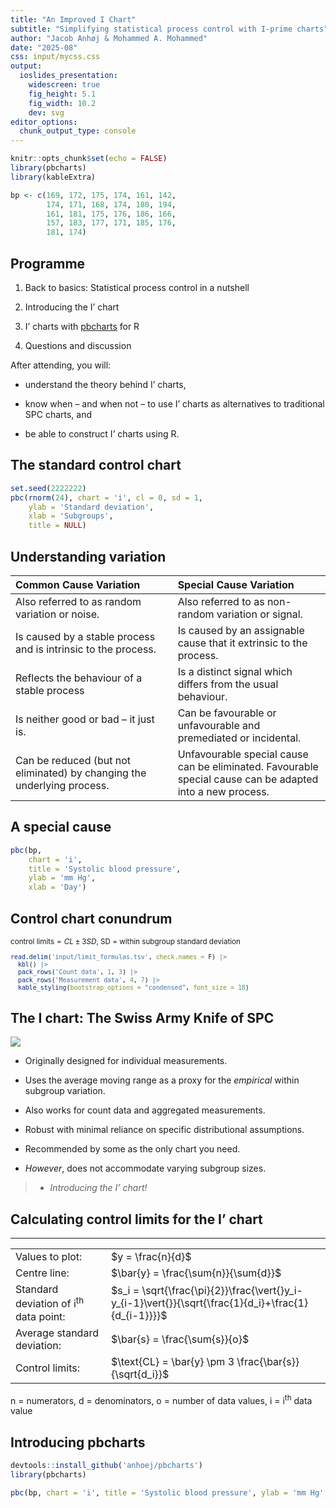 ```yaml
---
title: "An Improved I Chart"
subtitle: "Simplifying statistical process control with I-prime charts"
author: "Jacob Anhøj & Mohammed A. Mohammed"
date: "2025-08"
css: input/mycss.css
output: 
  ioslides_presentation:
    widescreen: true
    fig_height: 5.1
    fig_width: 10.2
    dev: svg
editor_options: 
  chunk_output_type: console
---
```


```r
knitr::opts_chunk$set(echo = FALSE)
library(pbcharts)
library(kableExtra)

bp <- c(169, 172, 175, 174, 161, 142,
        174, 171, 168, 174, 180, 194,
        161, 181, 175, 176, 186, 166,
        157, 183, 177, 171, 185, 176,
        181, 174)
```

## Programme

1. Back to basics: Statistical process control in a nutshell

1. Introducing the I' chart

1. I' charts with [pbcharts](https://github.com/anhoej/pbcharts) for R

1. Questions and discussion

After attending, you will:

* understand the theory behind I' charts,

* know when – and when not – to use I' charts as alternatives to traditional SPC charts, and

* be able to construct I' charts using R.

## The standard control chart

```r
set.seed(2222222)
pbc(rnorm(24), chart = 'i', cl = 0, sd = 1,
    ylab = 'Standard deviation',
    xlab = 'Subgroups',
    title = NULL)
```

## Understanding variation

--------------------------------------------------------------------------------
Common Cause Variation                    Special Cause Variation
----------------------------------------  --------------------------------------
Also referred to as random                Also referred to as non-random
variation or noise.                       variation or signal.

Is caused by a stable process and is      Is caused by an assignable cause that
intrinsic to the process.                 it extrinsic to the process.

Reflects the behaviour of a stable        Is a distinct signal which differs
process                                   from the usual behaviour.

Is neither good or bad -- it just is.     Can be favourable or unfavourable and
                                          premediated  or incidental.
                                          
Can be reduced (but not eliminated) by    Unfavourable special cause can be
changing the underlying process.          eliminated. Favourable special cause
                                          can be adapted into a new process.
--------------------------------------------------------------------------------

## A special cause

```r
pbc(bp,
    chart = 'i',
    title = 'Systolic blood pressure',
    ylab = 'mm Hg',
    xlab = 'Day')
```

## Control chart conundrum

<div style='font-size: smaller;'>

$\text{control limits} = CL \pm 3SD$, SD = within subgroup standard deviation

```r
read.delim('input/limit_formulas.tsv', check.names = F) |> 
  kbl() |> 
  pack_rows('Count data', 1, 3) |> 
  pack_rows('Measurement data', 4, 7) |> 
  kable_styling(bootstrap_options = "condensed", font_size = 18)
```

</div>

## The I chart: The Swiss Army Knife of SPC

::: rfloat
![](input/sak.jpg)
:::

* Originally designed for individual measurements.

* Uses the average moving range as a proxy for the *empirical* within subgroup variation.

* Also works for count data and aggregated measurements.

* Robust with minimal reliance on specific distributional assumptions.

* Recommended by some as the only chart you need.

* *However*, does not accommodate varying subgroup sizes.

> - *Introducing the I' chart!*

## Calculating control limits for the I' chart

<hr>
---------------------------------------- ---------------------------------------
Values to plot:                          $y = \frac{n}{d}$
Centre line:                             $\bar{y} = \frac{\sum{n}}{\sum{d}}$
Standard deviation of i^th^ data point:  $s_i = \sqrt{\frac{\pi}{2}}\frac{\vert{}y_i-y_{i-1}\vert{}}{\sqrt{\frac{1}{d_i}+\frac{1}{d_{i-1}}}}$
Average standard deviation:              $\bar{s} = \frac{\sum{s}}{o}$
Control limits:                          $\text{CL} = \bar{y} \pm 3 \frac{\bar{s}}{\sqrt{d_i}}$
--------------------------------------------------------------------------------

::: aside
n = numerators, d = denominators, o = number of data values, i = i^th^ data value
:::

## Introducing pbcharts

```r
devtools::install_github('anhoej/pbcharts')
library(pbcharts)

```

```r
pbc(bp, chart = 'i', title = 'Systolic blood pressure', ylab = 'mm Hg', xlab = 'Day')
```

